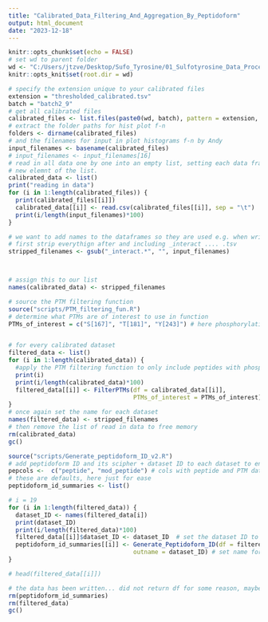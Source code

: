 ```yaml
---
title: "Calibrated_Data_Filtering_And_Aggregation_By_Peptidoform"
output: html_document
date: "2023-12-18"
---
```


```r
knitr::opts_chunk$set(echo = FALSE)
# set wd to parent folder
wd <- "C:/Users/jtzve/Desktop/Sufo_Tyrosine/01_Sulfotyrosine_Data_Processing/"
knitr::opts_knit$set(root.dir = wd)
```


```r
# specify the extension unique to your calibrated files
extension = "thresholded_calibrated.tsv"
batch = "batch2_9"
# get all calibrated files
calibrated_files <- list.files(paste0(wd, batch), pattern = extension, full.names = TRUE, recursive = TRUE)
# extract the folder paths for hist plot f-n
folders <- dirname(calibrated_files)
# and the filenames for input in plot histograms f-n by Andy
input_filenames <- basename(calibrated_files)
# input_filenames <- input_filenames[16]
# read in all data one by one into an empty list, setting each data frame as a
# new elemnt of the list. 
calibrated_data <- list()
print("reading in data")
for (i in 1:length(calibrated_files)) {
  print(calibrated_files[[i]])
  calibrated_data[[i]] <- read.csv(calibrated_files[[i]], sep = "\t")
  print(i/length(input_filenames)*100)
}

# we want to add names to the dataframes so they are used e.g. when writing csvs. 
# first strip everythign after and including _interact .... .tsv
stripped_filenames <- gsub("_interact.*", "", input_filenames)



# assign this to our list
names(calibrated_data) <- stripped_filenames
```

```r
# source the PTM filtering function
source("scripts/PTM_filtering_fun.R")
# determine what PTMs are of interest to use in function
PTMs_of_interest = c("S[167]", "T[181]", "Y[243]") # here phosphorylation of S, T, and Y


# for every calibrated dataset
filtered_data <- list()
for (i in 1:length(calibrated_data)) {
  #apply the PTM filtering function to only include peptides with phosphtylation
  print(i)
  print(i/length(calibrated_data)*100)
  filtered_data[[i]] <- FilterPTMs(df = calibrated_data[[i]],
                                   PTMs_of_interest = PTMs_of_interest)
}
# once again set the name for each dataset
names(filtered_data) <- stripped_filenames
# then remove the list of read in data to free memory
rm(calibrated_data)
gc()
```

```r
source("scripts/Generate_peptidoform_ID_v2.R")
# add peptidoform ID and its scipher + dataset ID to each dataset to enable subsequent filtering
pepcols <-  c("peptide", "mod_peptide") # cols with peptide and PTM data
# these are defaults, here just for ease
peptidoform_id_summaries <- list()

# i = 19
for (i in 1:length(filtered_data)) {
  dataset_ID <- names(filtered_data[i]) 
  print(dataset_ID)
  print(i/length(filtered_data)*100)
  filtered_data[[i]]$dataset_ID <- dataset_ID  # set the dataset ID to its unique folder name
  peptidoform_id_summaries[[i]] <- Generate_Peptidoform_ID(df = filtered_data[[i]],
                                   outname = dataset_ID) # set name for saving .csv files
}

# head(filtered_data[[i]])

# the data has been written... did not return df for some reason, maybe I didn't source the function after changing? anyway...
rm(peptidoform_id_summaries)
rm(filtered_data)
gc()
```


